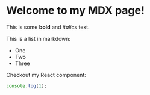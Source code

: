 
# Welcome to my MDX page!

This is some **bold** and _italics_ text.

This is a list in markdown:

- One
- Two
- Three

Checkout my React component:

<MyComponent />

```js filename="index.js"
console.log(1);
```
